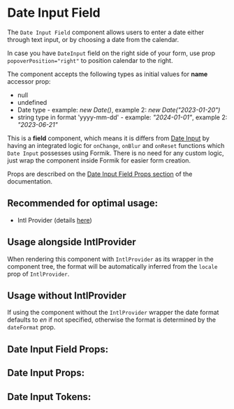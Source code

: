 

# Date Input Field

The `Date Input Field` component allows users to enter a date either through text input, or by choosing a date from the calendar.

In case you have `DateInput` field on the right side of your form, use prop `popoverPosition="right"` to position calendar to the right.

The component accepts the following types as initial values for **name** accessor prop:

- null
- undefined
- Date type - example: _new Date()_, example 2: _new Date("2023-01-20")_
- string type in format 'yyyy-mm-dd' - example: _"2024-01-01"_, example 2: _"2023-06-21"_

This is a **field** component, which means it is differs from [Date Input](/docs/component-library-date-dateinput--with-state#dateinput) by having an integrated logic for `onChange`, `onBlur` and `onReset`
functions which `Date Input` possesses using Formik. There is no need for any custom logic, just wrap the component inside Formik for easier form creation.

Props are described on the [Date Input Field Props section](/docs/component-library-formik-elements-dateinputfield--disabled#date-input-field-props)
of the documentation.

## **Recommended for optimal usage**:

- Intl Provider (details [here](/docs/component-library-intl-intl--basic))

## Usage alongside IntlProvider

When rendering this component with `IntlProvider` as its wrapper in the component tree, the format will be
automatically inferred from the `locale` prop of `IntlProvider`.

## Usage without IntlProvider

If using the component without the `IntlProvider` wrapper the date format defaults to _en_ if not specified,
otherwise the format is determined by the `dateFormat` prop.

<Stories includePrimary={true} />

## Date Input Field Props:

<ArgsTable of={DateInputField} />

## Date Input Props:

<ArgsTable of={DateInput} />

## Date Input Tokens:

<ThemeTokens component="DateInput" />
